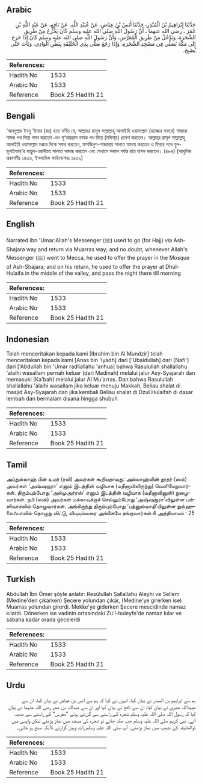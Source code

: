 ## Arabic


<div dir="rtl" lang="ar" style={{fontSize:'larger',backgroundColor:'#f8f9fa',padding:20}}>
حَدَّثَنَا إِبْرَاهِيمُ بْنُ الْمُنْذِرِ، حَدَّثَنَا أَنَسُ بْنُ عِيَاضٍ، عَنْ عُبَيْدِ اللَّهِ، عَنْ نَافِعٍ، عَنْ عَبْدِ اللَّهِ بْنِ عُمَرَ ـ رضى الله عنهما ـ أَنَّ رَسُولَ اللَّهِ صلى الله عليه وسلم كَانَ يَخْرُجُ مِنْ طَرِيقِ الشَّجَرَةِ، وَيَدْخُلُ مِنْ طَرِيقِ الْمُعَرَّسِ، وَأَنَّ رَسُولَ اللَّهِ صلى الله عليه وسلم كَانَ إِذَا خَرَجَ إِلَى مَكَّةَ يُصَلِّي فِي مَسْجِدِ الشَّجَرَةِ، وَإِذَا رَجَعَ صَلَّى بِذِي الْحُلَيْفَةِ بِبَطْنِ الْوَادِي، وَبَاتَ حَتَّى يُصْبِحَ‏.‏
</div>
<div style={{backgroundColor:'#f8f9fa',padding:20, marginBottom: 10}}><table> <thead> <tr> <th>References:</th> <th></th> </tr> </thead> <tbody><tr><td>Hadith No</td><td>1533</td></tr><tr><td>Arabic No</td><td>1533</td></tr><tr><td>Reference</td><td>Book 25 Hadith 21</td></tr></tbody></table></div>

## Bengali


<div dir="ltr" lang="bn" style={{fontSize:'larger',backgroundColor:'#f8f9fa',padding:20}}>
‘আবদুল্লাহ ইবনু ‘উমার (রাঃ) হতে বর্ণিত যে, আল্লাহর রাসূল সাল্লাল্লাহু আলাইহি ওয়াসাল্লাম (হাজ্জের সফরে) শাজারা নামক পথ দিয়ে গমন করতেন এবং মু‘আররাস নামক পথ দিয়ে (মদিনা্য়) প্রবেশ করতেন। আল্লাহর রাসূল সাল্লাল্লাহু আলাইহি ওয়াসাল্লাম মক্কার দিকে সফর করতেন, মাসজিদুশ-শাজারায় সালাত আদায় করতেন ও ফিরার পথে যুল-হুলাইফাহ’র বাত্নুল-ওয়াদীতে সালাত আদায় করতেন এবং সেখানে সকাল পর্যন্ত রাত যাপন করতেন। (৪৮৪) (আধুনিক প্রকাশনীঃ ১৪৩৩, ইসলামিক ফাউন্ডেশনঃ ১৪৩৯)
</div>
<div style={{backgroundColor:'#f8f9fa',padding:20, marginBottom: 10}}><table> <thead> <tr> <th>References:</th> <th></th> </tr> </thead> <tbody><tr><td>Hadith No</td><td>1533</td></tr><tr><td>Arabic No</td><td>1533</td></tr><tr><td>Reference</td><td>Book 25 Hadith 21</td></tr></tbody></table></div>

## English


<div dir="ltr" lang="en" style={{fontSize:'larger',backgroundColor:'#f8f9fa',padding:20}}>
Narrated Ibn 'Umar:Allah's Messenger (ﷺ) used to go (for Hajj) via Ash-Shajara way and return via Muarras way; and no doubt, whenever Allah's Messenger (ﷺ) went to Mecca, he used to offer the prayer in the Mosque of Ash-Shajara; and on his return, he used to offer the prayer at Dhul-Hulaifa in the middle of the valley, and pass the night there till morning
</div>
<div style={{backgroundColor:'#f8f9fa',padding:20, marginBottom: 10}}><table> <thead> <tr> <th>References:</th> <th></th> </tr> </thead> <tbody><tr><td>Hadith No</td><td>1533</td></tr><tr><td>Arabic No</td><td>1533</td></tr><tr><td>Reference</td><td>Book 25 Hadith 21</td></tr></tbody></table></div>

## Indonesian


<div dir="ltr" lang="id" style={{fontSize:'larger',backgroundColor:'#f8f9fa',padding:20}}>
Telah menceritakan kepada kami [Ibrahim bin Al Mundzir] telah menceritakan kepada kami [Anas bin 'Iyadh] dari ['Ubaidullah] dari [Nafi'] dari ['Abdullah bin 'Umar radliallahu 'anhua] bahwa Rasulullah shallallahu 'alaihi wasallam pernah keluar (dari Madinah) melalui jalur Asy-Syajarah dan memasuki (Ka'bah) melalui jalur Al Mu'arras. Dan bahwa Rasulullah shallallahu 'alaihi wasallam jika keluar menuju Makkah, Beliau shalat di masjid Asy-Syajarah dan jika kembali Beliau shalat di Dzul Hulaifah di dasar lembah dan bermalam disana hingga shubuh
</div>
<div style={{backgroundColor:'#f8f9fa',padding:20, marginBottom: 10}}><table> <thead> <tr> <th>References:</th> <th></th> </tr> </thead> <tbody><tr><td>Hadith No</td><td>1533</td></tr><tr><td>Arabic No</td><td>1533</td></tr><tr><td>Reference</td><td>Book 25 Hadith 21</td></tr></tbody></table></div>

## Tamil


<div dir="ltr" lang="ta" style={{fontSize:'larger',backgroundColor:'#f8f9fa',padding:20}}>
அப்துல்லாஹ் பின் உமர் (ரலி) அவர்கள் கூறியதாவது: அல்லாஹ்வின் தூதர் (ஸல்) அவர்கள் ‘அஷ்ஷஜரா’ எனும் இடத்தின் வழியாக (மதீனாவிலிருந்து) வெளியேறுவார்கள். திரும்பும்போது ‘அல்முஅர்ரஸ்’ எனும் இடத்தின் வழியாக (மதீனாவினுள்) நுழைவார்கள். நபி (ஸல்) அவர்கள் மக்காவுக்குச் செல்லும்போது ‘அஷ்ஷஜரா’விலுள்ள பள்ளிவாசலில் தொழுவார்கள். அங்கிருந்து திரும்பும்போது ‘பத்னுல்வாதி’யிலுள்ள துல்ஹுலைஃபாவில் தொழுது விட்டு, விடியும்வரை அங்கேயே தங்குவார்கள்.4 அத்தியாயம் : 25
</div>
<div style={{backgroundColor:'#f8f9fa',padding:20, marginBottom: 10}}><table> <thead> <tr> <th>References:</th> <th></th> </tr> </thead> <tbody><tr><td>Hadith No</td><td>1533</td></tr><tr><td>Arabic No</td><td>1533</td></tr><tr><td>Reference</td><td>Book 25 Hadith 21</td></tr></tbody></table></div>

## Turkish


<div dir="ltr" lang="tr" style={{fontSize:'larger',backgroundColor:'#f8f9fa',padding:20}}>
Abdullah İbn Ömer şöyle anlatır: Resûlullah Sallallahu Aleyhi ve Sellem (Medine'den çıkarken) Şecere yolundan çıkar, (Medine'ye girerken ise) Muarras yolundan girerdi. Mekke'ye giderken Şecere mescidinde namaz kılardı. Dönerken ise vadinin ortasındaki Zu'l-huleyfe'de namaz kılar ve sabaha kadar orada gecelerdi
</div>
<div style={{backgroundColor:'#f8f9fa',padding:20, marginBottom: 10}}><table> <thead> <tr> <th>References:</th> <th></th> </tr> </thead> <tbody><tr><td>Hadith No</td><td>1533</td></tr><tr><td>Arabic No</td><td>1533</td></tr><tr><td>Reference</td><td>Book 25 Hadith 21</td></tr></tbody></table></div>

## Urdu


<div dir="rtl" lang="ur" style={{fontSize:'larger',backgroundColor:'#f8f9fa',padding:20}}>
ہم سے ابراہیم بن المنذر نے بیان کیا، انہوں نے کہا کہ ہم سے انس بن عیاض نے بیان کیا، ان سے عبیداللہ عمری نے بیان کیا، ان سے نافع نے بیان کیا اور ان سے عبداللہ بن عمر رضی اللہ عنہما نے بیان کیا کہ رسول اللہ صلی اللہ علیہ وسلم شجرہ کے راستے سے گزرتے ہوئے ”معرس“ کے راستے سے مدینہ آتے۔ نبی کریم صلی اللہ علیہ وسلم جب مکہ جاتے تو شجرہ کی مسجد میں نماز پڑھتے لیکن واپسی میں ذوالحلیفہ کے نشیب میں نماز پڑھتے۔ آپ صلی اللہ علیہ وسلم رات وہیں گزارتے تاآنکہ صبح ہو جاتی۔
</div>
<div style={{backgroundColor:'#f8f9fa',padding:20, marginBottom: 10}}><table> <thead> <tr> <th>References:</th> <th></th> </tr> </thead> <tbody><tr><td>Hadith No</td><td>1533</td></tr><tr><td>Arabic No</td><td>1533</td></tr><tr><td>Reference</td><td>Book 25 Hadith 21</td></tr></tbody></table></div>